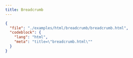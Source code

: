```yaml
---
title: Breadcrumb
---
```


<TWComponentPreview src="/breadcrumb/breadcrumb" />

```json doc-gen:file
{
  "file": "./examples/html/breadcrumb/breadcrumb.html",
  "codeblock": {
    "lang": "html",
    "meta": "title=\"breadcrumb.html\""
  }
}
```
